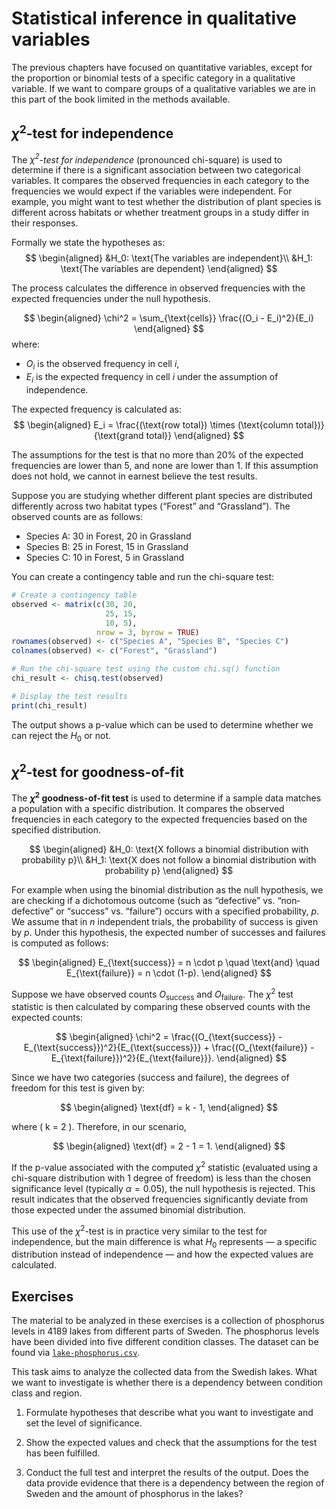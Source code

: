 # Statistical inference in qualitative variables {#sec-inference-qualitative}

The previous chapters have focused on quantitative variables, except for the proportion or binomial tests of a specific category in a qualitative variable. If we want to compare groups of a  qualitative variables we are in this part of the book limited in the methods available. 

## $\chi^2$-test for independence
The *$\chi^2$-test for independence* (pronounced chi-square) is used to determine if there is a significant association between two categorical variables. It compares the observed frequencies in each category to the frequencies we would expect if the variables were independent. For example, you might want to test whether the distribution of plant species is different across habitats or whether treatment groups in a study differ in their responses.

Formally we state the hypotheses as:
$$
\begin{aligned}
&H_0: \text{The variables are independent}\\
&H_1: \text{The variables are dependent}
\end{aligned}
$$

The process calculates the difference in observed frequencies with the expected frequencies under the null hypothesis.

$$
\begin{aligned}
\chi^2 = \sum_{\text{cells}} \frac{(O_i - E_i)^2}{E_i}
\end{aligned}
$$
where:

- $O_i$ is the observed frequency in cell $i$,
- $E_i$ is the expected frequency in cell $i$ under the assumption of independence. 

The expected frequency is calculated as:
$$
\begin{aligned}
E_i = \frac{(\text{row total}) \times (\text{column total})}{\text{grand total}}
\end{aligned}
$$

The assumptions for the test is that no more than 20% of the expected frequencies are lower than 5, and none are lower than 1. If this assumption does not hold, we cannot in earnest believe the test results. 

Suppose you are studying whether different plant species are distributed differently across two habitat types ("Forest" and "Grassland"). The observed counts are as follows:

- Species A: 30 in Forest, 20 in Grassland
- Species B: 25 in Forest, 15 in Grassland
- Species C: 10 in Forest, 5 in Grassland

You can create a contingency table and run the chi-square test:

```r
# Create a contingency table
observed <- matrix(c(30, 20, 
                     25, 15, 
                     10, 5), 
                   nrow = 3, byrow = TRUE)
rownames(observed) <- c("Species A", "Species B", "Species C")
colnames(observed) <- c("Forest", "Grassland")

# Run the chi-square test using the custom chi.sq() function
chi_result <- chisq.test(observed)

# Display the test results
print(chi_result)

```

The output shows a p-value which can be used to determine whether we can reject the $H_0$ or not.

## $\chi^2$-test for goodness-of-fit
The **$\chi^2$ goodness-of-fit test** is used to determine if a sample data matches a population with a specific distribution. It compares the observed frequencies in each category to the expected frequencies based on the specified distribution. 

$$
\begin{aligned}
&H_0: \text{X follows a binomial distribution with probability p}\\
&H_1: \text{X does not follow a binomial distribution with probability p}
\end{aligned}
$$

For example when using the binomial distribution as the null hypothesis, we are checking if a dichotomous outcome (such as “defective” vs. “non‐defective” or “success” vs. “failure”) occurs with a specified probability, $p$. We assume that in $n$ independent trials, the probability of success is given by $p$. Under this hypothesis, the expected number of successes and failures is computed as follows:

$$ \begin{aligned}
E_{\text{success}} = n \cdot p \quad \text{and} \quad E_{\text{failure}} = n \cdot (1-p).
\end{aligned} $$

Suppose we have observed counts $O_{\text{success}}$ and $O_{\text{failure}}$. The $\chi^2$ test statistic is then calculated by comparing these observed counts with the expected counts:

$$ \begin{aligned}
\chi^2 = \frac{(O_{\text{success}} - E_{\text{success}})^2}{E_{\text{success}}} + \frac{(O_{\text{failure}} - E_{\text{failure}})^2}{E_{\text{failure}}}.
\end{aligned} $$


Since we have two categories (success and failure), the degrees of freedom for this test is given by:

$$ \begin{aligned}
\text{df} = k - 1,
\end{aligned} $$


where \( k = 2 \). Therefore, in our scenario,

$$ \begin{aligned}
\text{df} = 2 - 1 = 1.
\end{aligned} $$

If the p-value associated with the computed $\chi^2$ statistic (evaluated using a chi-square distribution with 1 degree of freedom) is less than the chosen significance level (typically $\alpha = 0.05$), the null hypothesis is rejected. This result indicates that the observed frequencies significantly deviate from those expected under the assumed binomial distribution.

This use of the $\chi^2$-test is in practice very similar to the test for independence, but the main difference is what $H_0$ represents --- a specific distribution instead of independence --- and how the expected values are calculated.

## Exercises
The material to be analyzed in these exercises is a collection of phosphorus levels in 4189 lakes from different parts of Sweden. The phosphorus levels have been divided into five different condition classes. The dataset can be found via [`lake-phosphorus.csv`](https://raw.githubusercontent.com/dysordys/intro-R-and-stats/main/data/lake-phosphorus.csv).

This task aims to analyze the collected data from the Swedish lakes. What we want to investigate is whether there is a dependency between condition class and region.

1. Formulate hypotheses that describe what you want to investigate and set the level of significance.

2. Show the expected values and check that the assumptions for the test has been fulfilled. 

3. Conduct the full test and interpret the results of the output. Does the data provide evidence that there is a dependency between the region of Sweden and the amount of phosphorus in the lakes?
